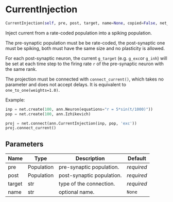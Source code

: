 # CurrentInjection { #ANNarchy.inputs.CurrentInjection.CurrentInjection }

```python
CurrentInjection(self, pre, post, target, name=None, copied=False, net_id=0)
```

Inject current from a rate-coded population into a spiking population.

The pre-synaptic population must be be rate-coded, the post-synaptic one must be spiking, both must have the same size and no plasticity is allowed.

For each post-synaptic neuron, the current `g_target` (e.g. `g_exc`or `g_inh`) will be set at each time step to the firing rate `r` of the pre-synaptic neuron with the same rank.

The projection must be connected with `connect_current()`, which takes no parameter and does not accept delays. It is equivalent to `one_to_one(weights=1.0)`.

Example:

```python
inp = net.create(100, ann.Neuron(equations="r = 5*sin(t/1000)"))
pop = net.create(100, ann.Izhikevich)

proj = net.connect(ann.CurrentInjection(inp, pop, 'exc'))
proj.connect_current()
```

## Parameters {.doc-section .doc-section-parameters}

| Name   | Type       | Description               | Default    |
|--------|------------|---------------------------|------------|
| pre    | Population | pre-synaptic population.  | _required_ |
| post   | Population | post-synaptic population. | _required_ |
| target | str        | type of the connection.   | _required_ |
| name   | str        | optional name.            | `None`     |